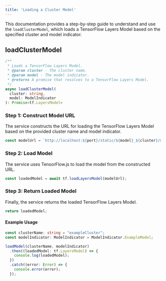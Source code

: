 ```yaml
---
title: 'Loading a Cluster Model'
---
```


This documentation provides a step-by-step guide to understand and use the `loadClusterModel`, which loads a TensorFlow Layers Model based on the specified cluster and model indicator.

## loadClusterModel

```typescript
/**
 * Loads a TensorFlow Layers Model.
 * @param cluster - The cluster name.
 * @param model - The model indicator.
 * @returns A promise that resolves to a TensorFlow Layers Model.
 */
async loadClusterModel(
  cluster: string,
  model: ModelIndicator
): Promise<tf.LayersModel>
```

### Step 1: Construct Model URL
The service constructs the URL for loading the TensorFlow Layers Model based on the provided cluster name and model indicator.

```typescript
const modelUrl = `http://localhost:${port}/static/${model}_${cluster}/model.json`;
```
### Step 2: Load Model
The service uses TensorFlow.js to load the model from the constructed URL.

```typescript
const loadedModel = await tf.loadLayersModel(modelUrl);
```
### Step 3: Return Loaded Model
Finally, the service returns the loaded TensorFlow Layers Model.

```typescript
return loadedModel;
```
#### Example Usage

```typescript
const clusterName: string = "exampleCluster";
const modelIndicator: ModelIndicator = ModelIndicator.ExampleModel;

loadModel(clusterName, modelIndicator)
  .then((loadedModel: tf.LayersModel) => {
    console.log(loadedModel);
  })
  .catch((error: Error) => {
    console.error(error);
  });
```